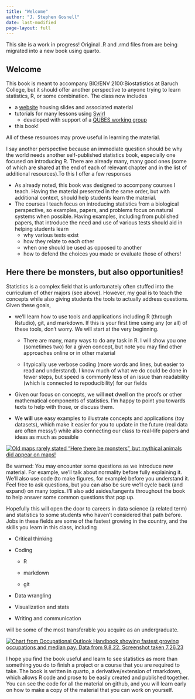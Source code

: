 ```yaml
---
title: "Welcome"
author: "J. Stephen Gosnell"
date: last-modified
page-layout: full
---
```


This site is a work in progress! Original .R and .rmd files from are
being migrated into a new book using quarto.

## Welcome

This book is meant to accompany BIO/ENV 2100:Biostatistics at Baruch
College, but it should offer another perspective to anyone trying to
learn statistics, R, or some combination. The class now includes

-   a
    [website](https://sites.google.com/view/biostats/home){target="_blank"}
    housing slides and associated material
-   tutorials for many lessons using
    [Swirl](https://swirlstats.com/){target="_blank"}
    -   developed with support of a [QUBES working
        group](https://qubeshub.org/community/groups/teaching_r_fmn){target="_blank"}
-   this book!

All of these resources may prove useful in learning the material.

I say another perspective because an immediate question should be why
the world needs another self-published statistics book, especially one
focused on introducing R. There are already many, many good ones (some
of which are shared at the end of each of relevant chapter and in the
list of additional resources).To this I offer a few responses

-   As already noted, this book was designed to accompany courses I
    teach. Having the material presented in the same order, but with
    additional context, should help students learn the material.
-   The courses I teach focus on introducing statistics from a
    biological perspective, so examples, papers, and problems focus on
    natural systems when possible. Having examples, including from
    published papers, that introduce the need and use of various tests
    should aid in helping students learn
    -   why various tests exist
    -   how they relate to each other
    -   when one should be used as opposed to another
    -   how to defend the choices you made or evaluate those of others!

## Here there be monsters, but also opportunities!

Statistics is a complex field that is unfortunately often stuffed into
the curriculum of other majors (see above). However, my goal is to teach
the concepts while also giving students the tools to actually address
questions. Given these goals,

-   we'll learn how to use tools and applications including R (through
    Rstudio), git, and markdown. If this is your first time using any
    (or all) of these tools, don't worry. We will start at the very
    beginning.

    -   There are many, many ways to do any task in R. I will show you
        one (sometimes two) for a given concept, but note you may find
        other approaches online or in other material

    -   I typically use verbose coding (more words and lines, but easier
        to read and understand). I know much of what we do could be done
        in fewer steps, but speed is commonly less of an issue than
        readability (which is connected to repoducibility) for our
        fields

-   Given our focus on concepts, we will **not** dwell on the proofs or
    other mathematical components of statistics. I'm happy to point you
    towards texts to help with those, or discuss them.

-   We **will** use easy examples to illustrate concepts and
    applications (toy datasets), which make it easier for you to update
    in the future (real data are often messy!) while also connecting our
    class to real-life papers and ideas as much as possible

[![Old maps rarely stated "Here there be monsters", but mythical animals
did appear on maps!](images/Carta_Marina.jpeg){#fig-dragon_map
fig-alt="Map image of sea serpent attacking a ship."
fig-align="center"}](https://en.wikipedia.org/wiki/File:Carta_Marina.jpeg)

Be warned: You may encounter some questions as we introduce new
material. For example, we'll talk about normality before fully
explaining it. We'll also use code (to make figures, for example) before
you understand it. Feel free to ask questions, but you can also be sure
we'll cycle back (and expand) on many topics. I'll also add
asides/tangents throughout the book to help answer some common questions
that pop up.

Hopefully this will open the door to careers in data science (a related
term) and statistics to some students who haven't considered that path
before. Jobs in these fields are some of the fastest growing in the
country, and the skills you learn in this class, including

-   Critical thinking

-   Coding

    -   R

    -   markdown

    -   git

-   Data wrangling

-   Visualization and stats

-   Writing and communication

will be some of the most transferable you acquire as an undergraduate.

[![Chart from Occupational Outlook Handbook showing fastest growing
occupations and median pay. Data from 9.8.22. Screenshot taken
7.26.23](images/bls.govoohfastest-growing.htm.9.8.22.png){#fig-OOH_table
fig-alt="Chart from Occupational Outlook Handbook showing fastest growing occupations and median pay. Data from 9.8.22. Screenshot taken 7.26.23"}](https://www.bls.gov/ooh/fastest-growing.htm#)

I hope you find the book useful and learn to see statistics as more than
something you do to finish a project or a course that you are required
to take. The book is written in quarto, a derivative/extension of
rmarkdown, which allows R code and prose to be easily created and
published together. You can see the code for all the material on github,
and you will learn early on how to make a copy of the material that you
can work on yourself.
